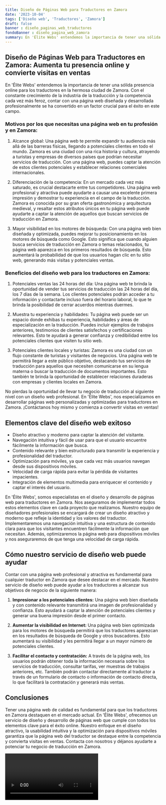 ```yaml
---
title: Diseño de Páginas Web para Traductores en Zamora
date: '2023-10-04'
tags: ['Diseño web', 'Traductores', 'Zamora']
draft: false
banner : diseño_paginas_web_traductores
fondoBanner : diseño_pagina_web_zamora
summary: En 'Élite Webs' entendemos la importancia de tener una sólida presencia online para los traductores en la hermosa ciudad de Zamora. Con el constante crecimiento de la industria de la traducción y la competencia cada vez más feroz, contar con una página web diseñada y desarrollada profesionalmente se ha convertido en un factor crucial para el éxito en este campo.
---
```


## Diseño de Páginas Web para Traductores en Zamora: Aumenta tu presencia online y convierte visitas en ventas

En 'Élite Webs' entendemos la importancia de tener una sólida presencia online para los traductores en la hermosa ciudad de Zamora. Con el constante crecimiento de la industria de la traducción y la competencia cada vez más feroz, contar con una página web diseñada y desarrollada profesionalmente se ha convertido en un factor crucial para el éxito en este campo.

### Motivos por los que necesitas una página web en tu profesión y en Zamora:

1. Alcance global: Una página web te permite expandir tu audiencia más allá de las barreras físicas, llegando a potenciales clientes en todo el mundo. Zamora es una ciudad con una rica historia y cultura, atrayendo a turistas y empresas de diversos países que podrían necesitar servicios de traducción. Con una página web, puedes captar la atención de estos clientes potenciales y establecer relaciones comerciales internacionales.

2. Diferenciación de la competencia: En un mercado cada vez más saturado, es crucial destacarte entre tus competidores. Una página web profesional y atractiva puede ayudarte a causar una excelente primera impresión y demostrar tu experiencia en el campo de la traducción. Zamora es conocida por su gran oferta gastronómica y arquitectura medieval, y resaltar estos atributos únicos en tu página web puede ayudarte a captar la atención de aquellos que buscan servicios de traducción en Zamora.

3. Mayor visibilidad en los motores de búsqueda: Con una página web bien diseñada y optimizada, puedes mejorar tu posicionamiento en los motores de búsqueda como Google. Esto significa que cuando alguien busca servicios de traducción en Zamora o temas relacionados, tu página web aparezca en los primeros resultados de búsqueda. Esto aumentará la probabilidad de que los usuarios hagan clic en tu sitio web, generando más visitas y potenciales ventas.

### Beneficios del diseño web para los traductores en Zamora:

1. Potenciales ventas las 24 horas del día: Una página web te brinda la oportunidad de vender tus servicios de traducción las 24 horas del día, los 7 días de la semana. Los clientes potenciales podrán acceder a tu información y contactarte incluso fuera del horario laboral, lo que te brinda la posibilidad de cerrar acuerdos mientras duermes.

2. Muestra tu experiencia y habilidades: Tu página web puede ser un espacio donde exhibas tu experiencia, habilidades y áreas de especialización en la traducción. Puedes incluir ejemplos de trabajos anteriores, testimonios de clientes satisfechos y certificaciones relevantes. Esto te ayudará a generar confianza y credibilidad entre los potenciales clientes que visiten tu sitio web.

3. Potenciales clientes locales y turistas: Zamora es una ciudad con un flujo constante de turistas y visitantes de negocios. Una página web te permitirá llegar a este público objetivo, destacando tus servicios de traducción para aquellos que necesiten comunicarse en su lengua materna o buscar la traducción de documentos importantes. Esto también te brinda la oportunidad de establecer relaciones duraderas con empresas y clientes locales en Zamora.

No pierdas la oportunidad de llevar tu negocio de traducción al siguiente nivel con un diseño web profesional. En 'Élite Webs', nos especializamos en desarrollar páginas web personalizadas y optimizadas para traductores en Zamora. ¡Contáctanos hoy mismo y comienza a convertir visitas en ventas!

<GifSeo />

<Cta />

## Elementos clave del diseño web exitoso
- Diseño atractivo y moderno para captar la atención del visitante.
- Navegación intuitiva y fácil de usar para que el usuario encuentre fácilmente la información que busca.
- Contenido relevante y bien estructurado para transmitir la experiencia y profesionalidad del traductor.
- Optimización para móviles, ya que cada vez más usuarios navegan desde sus dispositivos móviles.
- Velocidad de carga rápida para evitar la pérdida de visitantes impacientes.
- Integración de elementos multimedia para enriquecer el contenido y captar el interés del usuario.

En 'Élite Webs', somos especialistas en el diseño y desarrollo de páginas web para traductores en Zamora. Nos aseguramos de implementar todos estos elementos clave en cada proyecto que realizamos. Nuestro equipo de diseñadores profesionales se encargará de crear un diseño atractivo y moderno que refleje la identidad y los valores del traductor. Implementaremos una navegación intuitiva y una estructura de contenido clara para que los visitantes encuentren fácilmente la información que necesitan. Además, optimizaremos la página web para dispositivos móviles y nos aseguraremos de que tenga una velocidad de carga rápida.

## Cómo nuestro servicio de diseño web puede ayudar
Contar con una página web profesional y atractiva es fundamental para cualquier traductor en Zamora que desee destacar en el mercado. Nuestro servicio de diseño web puede ayudar a los traductores a alcanzar sus objetivos de negocio de la siguiente manera:

1. **Impresionar a los potenciales clientes:** Una página web bien diseñada y con contenido relevante transmitirá una imagen de profesionalidad y confianza. Esto ayudará a captar la atención de potenciales clientes y generar una buena impresión desde el primer contacto.

2. **Aumentar la visibilidad en Internet:** Una página web bien optimizada para los motores de búsqueda permitirá que los traductores aparezcan en los resultados de búsqueda de Google y otros buscadores. Esto aumentará su visibilidad y les permitirá llegar a un mayor número de potenciales clientes.

3. **Facilitar el contacto y contratación:** A través de la página web, los usuarios podrán obtener toda la información necesaria sobre los servicios de traducción, consultar tarifas, ver muestras de trabajos anteriores, etc. También podrán contactar directamente al traductor a través de un formulario de contacto o información de contacto directa, lo que facilitará la contratación y generará más ventas.

## Conclusiones
Tener una página web de calidad es fundamental para que los traductores en Zamora destaquen en el mercado actual. En 'Élite Webs', ofrecemos un servicio de diseño y desarrollo de páginas web que cumple con todos los elementos clave para el éxito online. Nuestro enfoque en el diseño atractivo, la usabilidad intuitiva y la optimización para dispositivos móviles garantiza que la página web del traductor se destaque entre la competencia y convierta visitas en ventas. Contacta con nosotros y déjanos ayudarte a potenciar tu negocio de traducción en Zamora.

<Video />

<CtaBot job='Traductores' city='Zamora'/>

<Gmaps query='Zamora+españa+maps' />